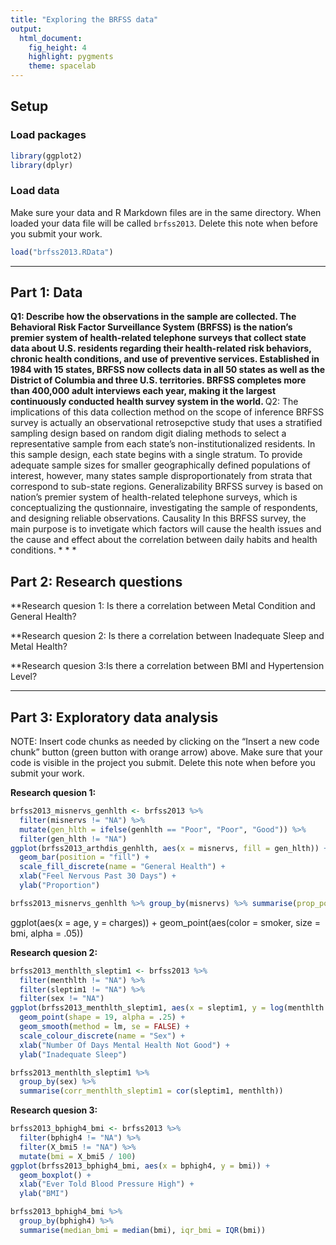 ```yaml
---
title: "Exploring the BRFSS data"
output: 
  html_document: 
    fig_height: 4
    highlight: pygments
    theme: spacelab
---
```


## Setup

### Load packages

```r
library(ggplot2)
library(dplyr)
```

### Load data

Make sure your data and R Markdown files are in the same directory. When loaded
your data file will be called `brfss2013`. Delete this note when before you submit 
your work. 

```r
load("brfss2013.RData")
```



* * *

## Part 1: Data
**Q1: Describe how the observations in the sample are collected.
  The Behavioral Risk Factor Surveillance System (BRFSS) is the nation's premier system of health-related telephone surveys that collect state data about U.S. residents regarding their health-related risk behaviors, chronic health conditions, and use of preventive services. Established in 1984 with 15 states, BRFSS now collects data in all 50 states as well as the District of Columbia and three U.S. territories. BRFSS completes more than 400,000 adult interviews each year, making it the largest continuously conducted health survey system in the world.
**Q2: The implications of this data collection method on the scope of inference 
  BRFSS survey is actually an observational retrosepctive study that uses a stratified sampling design based on random digit dialing methods to select a representative sample from each state’s non-institutionalized residents. In this sample design, each state begins with a single stratum. To provide adequate sample sizes for smaller geographically defined populations of interest, however, many states sample disproportionately from strata that correspond to sub-state regions.
Generalizability 
  BRFSS survey is based on nation's premier system of health-related telephone surveys, which is conceptualizing the qustionnaire, investigating the sample of respondents, and designing reliable observations.
Causality
  In this BRFSS survey, the main purpose is to invetigate which factors will cause the health issues and the cause and effect about the correlation between daily habits and health conditions.
* * *

## Part 2: Research questions

**Research quesion 1: Is there a correlation between Metal Condition and General Health?

**Research quesion 2: Is there a correlation between Inadequate Sleep and Metal Health?

**Research quesion 3:Is there a correlation between BMI and Hypertension Level?


* * *

## Part 3: Exploratory data analysis

NOTE: Insert code chunks as needed by clicking on the "Insert a new code chunk" 
button (green button with orange arrow) above. Make sure that your code is visible
in the project you submit. Delete this note when before you submit your work.

**Research quesion 1:**

```r
brfss2013_misnervs_genhlth <- brfss2013 %>% 
  filter(misnervs != "NA") %>% 
  mutate(gen_hlth = ifelse(genhlth == "Poor", "Poor", "Good")) %>%
  filter(gen_hlth != "NA")
ggplot(brfss2013_arthdis_genhlth, aes(x = misnervs, fill = gen_hlth)) +
  geom_bar(position = "fill") + 
  scale_fill_discrete(name = "General Health") + 
  xlab("Feel Nervous Past 30 Days") + 
  ylab("Proportion")
```

```r
brfss2013_misnervs_genhlth %>% group_by(misnervs) %>% summarise(prop_poor_hlth = sum(gen_hlth == "Poor") / n())
```

ggplot(aes(x = age, y = charges)) +
  geom_point(aes(color = smoker, size = bmi, alpha = .05))

**Research quesion 2:**

```r
brfss2013_menthlth_sleptim1 <- brfss2013 %>% 
  filter(menthlth != "NA") %>% 
  filter(sleptim1 != "NA") %>%
  filter(sex != "NA")
ggplot(brfss2013_menthlth_sleptim1, aes(x = sleptim1, y = log(menthlth + 1), color = sex)) +
  geom_point(shape = 19, alpha = .25) +
  geom_smooth(method = lm, se = FALSE) +
  scale_colour_discrete(name = "Sex") +
  xlab("Number Of Days Mental Health Not Good") + 
  ylab("Inadequate Sleep")

```

```r
brfss2013_menthlth_sleptim1 %>% 
  group_by(sex) %>% 
  summarise(corr_menthlth_sleptim1 = cor(sleptim1, menthlth))
```

**Research quesion 3:**

```r
brfss2013_bphigh4_bmi <- brfss2013 %>% 
  filter(bphigh4 != "NA") %>% 
  filter(X_bmi5 != "NA") %>% 
  mutate(bmi = X_bmi5 / 100)
ggplot(brfss2013_bphigh4_bmi, aes(x = bphigh4, y = bmi)) +
  geom_boxplot() + 
  xlab("Ever Told Blood Pressure High") + 
  ylab("BMI")
```

```r
brfss2013_bphigh4_bmi %>% 
  group_by(bphigh4) %>% 
  summarise(median_bmi = median(bmi), iqr_bmi = IQR(bmi))
```